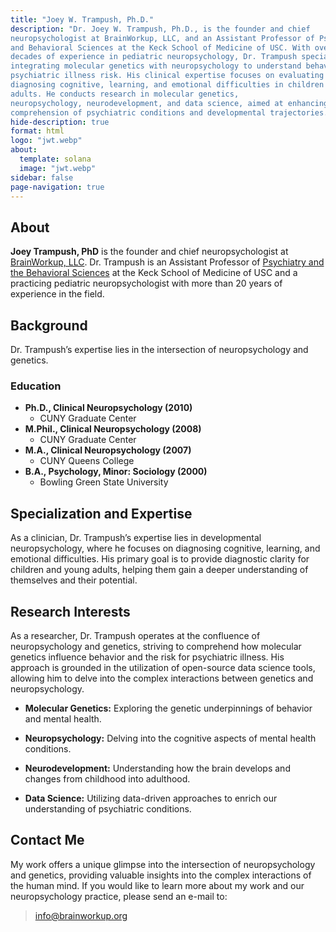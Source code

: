 ```yaml
---
title: "Joey W. Trampush, Ph.D."
description: "Dr. Joey W. Trampush, Ph.D., is the founder and chief
neuropsychologist at BrainWorkup, LLC, and an Assistant Professor of Psychiatry
and Behavioral Sciences at the Keck School of Medicine of USC. With over two
decades of experience in pediatric neuropsychology, Dr. Trampush specializes in
integrating molecular genetics with neuropsychology to understand behavior and
psychiatric illness risk. His clinical expertise focuses on evaluating and
diagnosing cognitive, learning, and emotional difficulties in children and young
adults. He conducts research in molecular genetics,
neuropsychology, neurodevelopment, and data science, aimed at enhancing our
comprehension of psychiatric conditions and developmental trajectories."
hide-description: true
format: html
logo: "jwt.webp"
about:
  template: solana
  image: "jwt.webp"
sidebar: false
page-navigation: true
---  
```


## About

**Joey Trampush, PhD** is the founder and chief neuropsychologist at
[BrainWorkup, LLC](https://brainworkup.org). Dr. Trampush is an Assistant
Professor
of [Psychiatry and the Behavioral Sciences](https://keck.usc.edu/psychiatry/) at the Keck School of Medicine of
USC and
a practicing pediatric neuropsychologist with more than 20 years of experience in the
field.

## Background

Dr. Trampush's expertise lies in the intersection of neuropsychology and genetics.

### Education

- **Ph.D., Clinical Neuropsychology (2010)**
  - CUNY Graduate Center  

- **M.Phil., Clinical Neuropsychology (2008)**
  - CUNY Graduate Center  

- **M.A., Clinical Neuropsychology (2007)**
  - CUNY Queens College  

- **B.A., Psychology, Minor: Sociology (2000)**
  - Bowling Green State University


## Specialization and Expertise

As a clinician, Dr. Trampush's expertise lies in developmental neuropsychology, where he focuses on diagnosing cognitive, learning, and emotional difficulties. His primary goal is to provide diagnostic clarity for children and young adults, helping them gain a deeper understanding of themselves and their potential.

## Research Interests

As a researcher, Dr. Trampush operates at the confluence of neuropsychology and genetics, striving to comprehend how molecular genetics influence behavior and the risk for psychiatric illness. His approach is grounded in the utilization of open-source data science tools, allowing him to delve into the complex interactions between genetics and neuropsychology.

- **Molecular Genetics:** Exploring the genetic underpinnings of behavior and mental health.

- **Neuropsychology:** Delving into the cognitive aspects of mental health conditions.

- **Neurodevelopment:** Understanding how the brain develops and changes from childhood into adulthood.

- **Data Science:** Utilizing data-driven approaches to enrich our understanding of psychiatric conditions.


## Contact Me

My work offers a unique glimpse into the intersection of
neuropsychology and genetics, providing valuable insights into the complex
interactions of the human mind. If you would like to learn more about my work
and our neuropsychology practice, please send an e-mail to:

> [info@brainworkup.org](mailto:joey.trampush@brainworkup.org)
